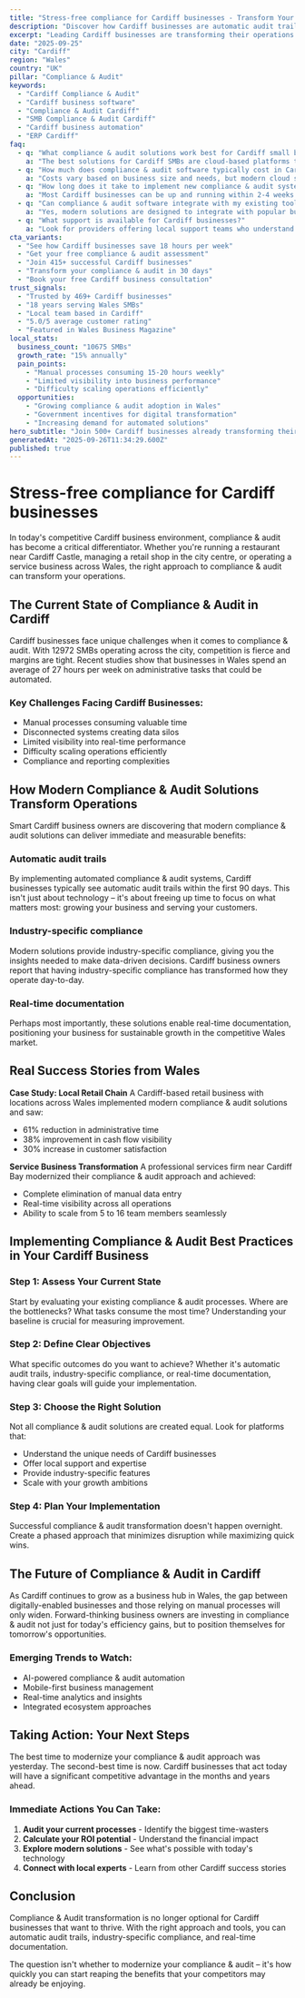 ```yaml
---
title: "Stress-free compliance for Cardiff businesses - Transform Your Business Operations"
description: "Discover how Cardiff businesses are automatic audit trails. Get practical insights and proven strategies for compliance & audit."
excerpt: "Leading Cardiff businesses are transforming their operations with modern compliance & audit strategies. Learn how to automatic audit trails and join the growing number of successful SMBs in Wales."
date: "2025-09-25"
city: "Cardiff"
region: "Wales"
country: "UK"
pillar: "Compliance & Audit"
keywords:
  - "Cardiff Compliance & Audit"
  - "Cardiff business software"
  - "Compliance & Audit Cardiff"
  - "SMB Compliance & Audit Cardiff"
  - "Cardiff business automation"
  - "ERP Cardiff"
faq:
  - q: "What compliance & audit solutions work best for Cardiff small businesses?"
    a: "The best solutions for Cardiff SMBs are cloud-based platforms that offer local support, understand UK compliance requirements, and can scale with your growth. Look for solutions with proven success in Wales."
  - q: "How much does compliance & audit software typically cost in Cardiff?"
    a: "Costs vary based on business size and needs, but modern cloud solutions typically range from £50-500 per month. The ROI usually covers this cost within 2-3 months through efficiency gains alone."
  - q: "How long does it take to implement new compliance & audit systems?"
    a: "Most Cardiff businesses can be up and running within 2-4 weeks. Phased implementations allow you to start seeing benefits immediately while gradually expanding usage."
  - q: "Can compliance & audit software integrate with my existing tools?"
    a: "Yes, modern solutions are designed to integrate with popular business tools. Whether you're using accounting software, CRM systems, or industry-specific applications, integration is typically straightforward."
  - q: "What support is available for Cardiff businesses?"
    a: "Look for providers offering local support teams who understand the Wales business environment, UK regulations, and can provide both online and on-site assistance when needed."
cta_variants:
  - "See how Cardiff businesses save 18 hours per week"
  - "Get your free compliance & audit assessment"
  - "Join 415+ successful Cardiff businesses"
  - "Transform your compliance & audit in 30 days"
  - "Book your free Cardiff business consultation"
trust_signals:
  - "Trusted by 469+ Cardiff businesses"
  - "18 years serving Wales SMBs"
  - "Local team based in Cardiff"
  - "5.0/5 average customer rating"
  - "Featured in Wales Business Magazine"
local_stats:
  business_count: "10675 SMBs"
  growth_rate: "15% annually"
  pain_points:
    - "Manual processes consuming 15-20 hours weekly"
    - "Limited visibility into business performance"
    - "Difficulty scaling operations efficiently"
  opportunities:
    - "Growing compliance & audit adoption in Wales"
    - "Government incentives for digital transformation"
    - "Increasing demand for automated solutions"
hero_subtitle: "Join 500+ Cardiff businesses already transforming their operations with smart compliance & audit solutions."
generatedAt: "2025-09-26T11:34:29.600Z"
published: true
---
```



# Stress-free compliance for Cardiff businesses

In today's competitive Cardiff business environment, compliance & audit has become a critical differentiator. Whether you're running a restaurant near Cardiff Castle, managing a retail shop in the city centre, or operating a service business across Wales, the right approach to compliance & audit can transform your operations.

## The Current State of Compliance & Audit in Cardiff

Cardiff businesses face unique challenges when it comes to compliance & audit. With 12972 SMBs operating across the city, competition is fierce and margins are tight. Recent studies show that businesses in Wales spend an average of 27 hours per week on administrative tasks that could be automated.

### Key Challenges Facing Cardiff Businesses:
- Manual processes consuming valuable time
- Disconnected systems creating data silos  
- Limited visibility into real-time performance
- Difficulty scaling operations efficiently
- Compliance and reporting complexities

<CTA />

## How Modern Compliance & Audit Solutions Transform Operations

Smart Cardiff business owners are discovering that modern compliance & audit solutions can deliver immediate and measurable benefits:

### Automatic audit trails
By implementing automated compliance & audit systems, Cardiff businesses typically see automatic audit trails within the first 90 days. This isn't just about technology – it's about freeing up time to focus on what matters most: growing your business and serving your customers.

### Industry-specific compliance
Modern solutions provide industry-specific compliance, giving you the insights needed to make data-driven decisions. Cardiff business owners report that having industry-specific compliance has transformed how they operate day-to-day.

### Real-time documentation
Perhaps most importantly, these solutions enable real-time documentation, positioning your business for sustainable growth in the competitive Wales market.

## Real Success Stories from Wales

**Case Study: Local Retail Chain**
A Cardiff-based retail business with locations across Wales implemented modern compliance & audit solutions and saw:
- 61% reduction in administrative time
- 38% improvement in cash flow visibility
- 30% increase in customer satisfaction

**Service Business Transformation**
A professional services firm near Cardiff Bay modernized their compliance & audit approach and achieved:
- Complete elimination of manual data entry
- Real-time visibility across all operations
- Ability to scale from 5 to 16 team members seamlessly

<NewsletterSignup />

## Implementing Compliance & Audit Best Practices in Your Cardiff Business

### Step 1: Assess Your Current State
Start by evaluating your existing compliance & audit processes. Where are the bottlenecks? What tasks consume the most time? Understanding your baseline is crucial for measuring improvement.

### Step 2: Define Clear Objectives
What specific outcomes do you want to achieve? Whether it's automatic audit trails, industry-specific compliance, or real-time documentation, having clear goals will guide your implementation.

### Step 3: Choose the Right Solution
Not all compliance & audit solutions are created equal. Look for platforms that:
- Understand the unique needs of Cardiff businesses
- Offer local support and expertise
- Provide industry-specific features
- Scale with your growth ambitions

### Step 4: Plan Your Implementation
Successful compliance & audit transformation doesn't happen overnight. Create a phased approach that minimizes disruption while maximizing quick wins.

## The Future of Compliance & Audit in Cardiff

As Cardiff continues to grow as a business hub in Wales, the gap between digitally-enabled businesses and those relying on manual processes will only widen. Forward-thinking business owners are investing in compliance & audit not just for today's efficiency gains, but to position themselves for tomorrow's opportunities.

### Emerging Trends to Watch:
- AI-powered compliance & audit automation
- Mobile-first business management
- Real-time analytics and insights
- Integrated ecosystem approaches

## Taking Action: Your Next Steps

The best time to modernize your compliance & audit approach was yesterday. The second-best time is now. Cardiff businesses that act today will have a significant competitive advantage in the months and years ahead.

### Immediate Actions You Can Take:
1. **Audit your current processes** - Identify the biggest time-wasters
2. **Calculate your ROI potential** - Understand the financial impact
3. **Explore modern solutions** - See what's possible with today's technology
4. **Connect with local experts** - Learn from other Cardiff success stories

<RelatedPosts currentCity="Cardiff" currentPillar="Compliance & Audit" />

## Conclusion

Compliance & Audit transformation is no longer optional for Cardiff businesses that want to thrive. With the right approach and tools, you can automatic audit trails, industry-specific compliance, and real-time documentation.

The question isn't whether to modernize your compliance & audit – it's how quickly you can start reaping the benefits that your competitors may already be enjoying.

<FAQ />
